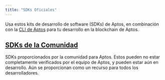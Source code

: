 ```yaml
---
title: "SDKs Oficiales"
---
```



Usa estos kits de desarrollo de software (SDKs) de Aptos, en combinación con la [CLI de Aptos](/es/build/cli) para tu desarrollo en la blockchain de Aptos.

<CardGrid>
  <LinkCard href="/es/build/sdks/ts-sdk" title="SDK de TypeScript" description="SDK de TypeScript de Aptos (recomendado)" />

  <LinkCard href="/es/build/sdks/python-sdk" title="SDK de Python" description="SDK de Python de Aptos" />

  <LinkCard href="/es/build/sdks/go-sdk" title="SDK de Go" description="SDK de Go de Aptos" />

  <LinkCard href="/es/build/sdks/dotnet-sdk" title="SDK de C#/.NET" description="SDK de .NET de Aptos" />

  <LinkCard href="/es/build/sdks/rust-sdk" title="SDK de Rust" description="SDK de Rust de Aptos" />

  <LinkCard href="/es/build/sdks/cpp-sdk" title="SDK de C++ / Unreal" description="SDK de C++ / Unreal de Aptos" />

  <LinkCard href="/es/build/sdks/unity-sdk" title="SDK de Unity" description="SDK de Unity de Aptos" />

  <LinkCard href="/es/build/sdks/wallet-adapter" title="Adaptador de Wallet" description="Adaptador de Wallet de Aptos" />
</CardGrid>

## [SDKs de la Comunidad](/es/build/sdks/community-sdks)

SDKs proporcionados por la comunidad para Aptos. Estos pueden no estar completamente verificados por el equipo de Aptos, y pueden estar aún en desarrollo. Aún se proporcionan como un recurso para todos los desarrolladores.

<CardGrid>
  <LinkCard href="/es/build/sdks/community-sdks/kotlin-sdk" title="SDK de Kotlin" description="SDK de Kotlin Multiplataforma de Aptos por Kaptos" />

  <LinkCard href="/es/build/sdks/community-sdks/swift-sdk" title="SDK de Swift" description="SDK de Swift de Aptos por Alcove" />
</CardGrid>
